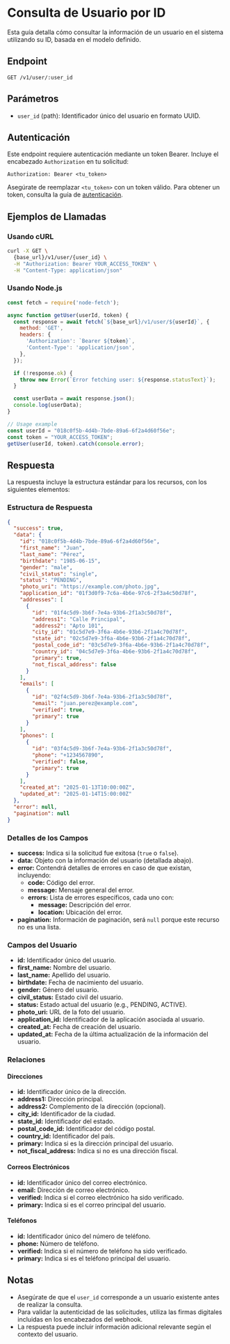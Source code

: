 # Consulta de Usuario por ID

Esta guía detalla cómo consultar la información de un usuario en el sistema utilizando su ID, basada en el modelo definido.

## Endpoint

`GET /v1/user/:user_id`

## Parámetros

- `user_id` (path): Identificador único del usuario en formato UUID.

## Autenticación

Este endpoint requiere autenticación mediante un token Bearer. Incluye el encabezado `Authorization` en tu solicitud:

```
Authorization: Bearer <tu_token>
```

Asegúrate de reemplazar `<tu_token>` con un token válido. Para obtener un token, consulta la guía de [autenticación](/docs/authentication/).

## Ejemplos de Llamadas

### Usando cURL

```bash
curl -X GET \
  {base_url}/v1/user/{user_id} \
  -H "Authorization: Bearer YOUR_ACCESS_TOKEN" \
  -H "Content-Type: application/json"
```

### Usando Node.js

```javascript
const fetch = require('node-fetch');

async function getUser(userId, token) {
  const response = await fetch(`${base_url}/v1/user/${userId}`, {
    method: 'GET',
    headers: {
      'Authorization': `Bearer ${token}`,
      'Content-Type': 'application/json',
    },
  });

  if (!response.ok) {
    throw new Error(`Error fetching user: ${response.statusText}`);
  }

  const userData = await response.json();
  console.log(userData);
}

// Usage example
const userId = "018c0f5b-4d4b-7bde-89a6-6f2a4d60f56e";
const token = "YOUR_ACCESS_TOKEN";
getUser(userId, token).catch(console.error);
```

## Respuesta

La respuesta incluye la estructura estándar para los recursos, con los siguientes elementos:

### Estructura de Respuesta

```json
{
  "success": true,
  "data": {
    "id": "018c0f5b-4d4b-7bde-89a6-6f2a4d60f56e",
    "first_name": "Juan",
    "last_name": "Pérez",
    "birthdate": "1985-06-15",
    "gender": "male",
    "civil_status": "single",
    "status": "PENDING",
    "photo_uri": "https://example.com/photo.jpg",
    "application_id": "01f3d0f9-7c6a-4b6e-97c6-2f3a4c50d78f",
    "addresses": [
      {
        "id": "01f4c5d9-3b6f-7e4a-93b6-2f1a3c50d78f",
        "address1": "Calle Principal",
        "address2": "Apto 101",
        "city_id": "01c5d7e9-3f6a-4b6e-93b6-2f1a4c70d78f",
        "state_id": "02c5d7e9-3f6a-4b6e-93b6-2f1a4c70d78f",
        "postal_code_id": "03c5d7e9-3f6a-4b6e-93b6-2f1a4c70d78f",
        "country_id": "04c5d7e9-3f6a-4b6e-93b6-2f1a4c70d78f",
        "primary": true,
        "not_fiscal_address": false
      }
    ],
    "emails": [
      {
        "id": "02f4c5d9-3b6f-7e4a-93b6-2f1a3c50d78f",
        "email": "juan.perez@example.com",
        "verified": true,
        "primary": true
      }
    ],
    "phones": [
      {
        "id": "03f4c5d9-3b6f-7e4a-93b6-2f1a3c50d78f",
        "phone": "+1234567890",
        "verified": false,
        "primary": true
      }
    ],
    "created_at": "2025-01-13T10:00:00Z",
    "updated_at": "2025-01-14T15:00:00Z"
  },
  "error": null,
  "pagination": null
}
```

### Detalles de los Campos
- **success:** Indica si la solicitud fue exitosa (`true` o `false`).
- **data:** Objeto con la información del usuario (detallada abajo).
- **error:** Contendrá detalles de errores en caso de que existan, incluyendo:
  - **code:** Código del error.
  - **message:** Mensaje general del error.
  - **errors:** Lista de errores específicos, cada uno con:
    - **message:** Descripción del error.
    - **location:** Ubicación del error.
- **pagination:** Información de paginación, será `null` porque este recurso no es una lista.

### Campos del Usuario
- **id:** Identificador único del usuario.
- **first_name:** Nombre del usuario.
- **last_name:** Apellido del usuario.
- **birthdate:** Fecha de nacimiento del usuario.
- **gender:** Género del usuario.
- **civil_status:** Estado civil del usuario.
- **status:** Estado actual del usuario (e.g., PENDING, ACTIVE).
- **photo_uri:** URL de la foto del usuario.
- **application_id:** Identificador de la aplicación asociada al usuario.
- **created_at:** Fecha de creación del usuario.
- **updated_at:** Fecha de la última actualización de la información del usuario.

### Relaciones
#### Direcciones
- **id:** Identificador único de la dirección.
- **address1:** Dirección principal.
- **address2:** Complemento de la dirección (opcional).
- **city_id:** Identificador de la ciudad.
- **state_id:** Identificador del estado.
- **postal_code_id:** Identificador del código postal.
- **country_id:** Identificador del país.
- **primary:** Indica si es la dirección principal del usuario.
- **not_fiscal_address:** Indica si no es una dirección fiscal.

#### Correos Electrónicos
- **id:** Identificador único del correo electrónico.
- **email:** Dirección de correo electrónico.
- **verified:** Indica si el correo electrónico ha sido verificado.
- **primary:** Indica si es el correo principal del usuario.

#### Teléfonos
- **id:** Identificador único del número de teléfono.
- **phone:** Número de teléfono.
- **verified:** Indica si el número de teléfono ha sido verificado.
- **primary:** Indica si es el teléfono principal del usuario.

## Notas

- Asegúrate de que el `user_id` corresponde a un usuario existente antes de realizar la consulta.
- Para validar la autenticidad de las solicitudes, utiliza las firmas digitales incluidas en los encabezados del webhook.
- La respuesta puede incluir información adicional relevante según el contexto del usuario.